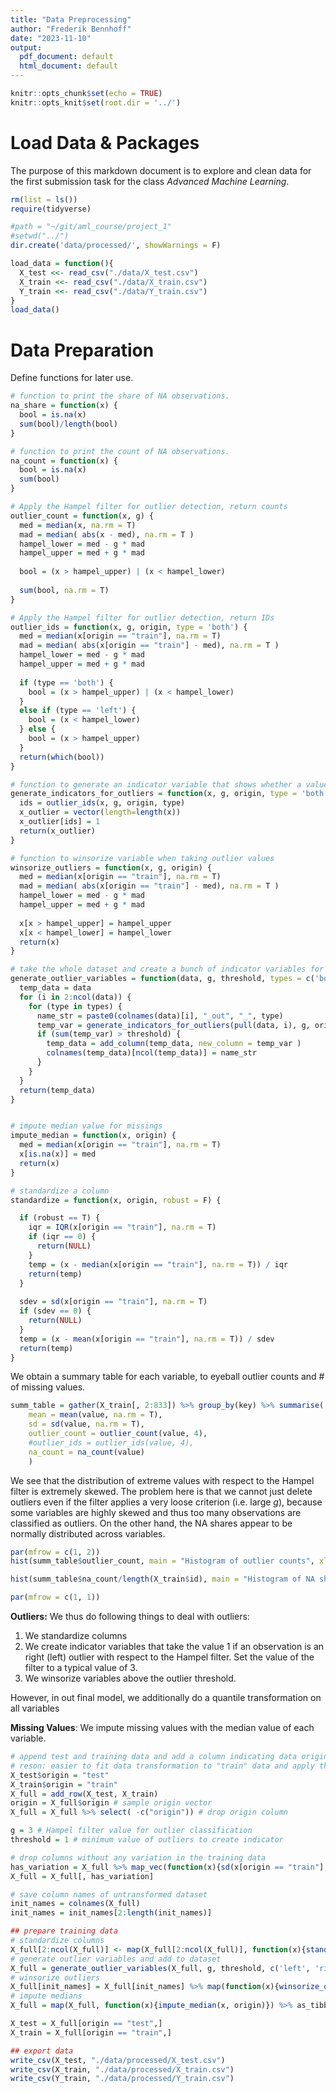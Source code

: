 ```yaml
---
title: "Data Preprocessing"
author: "Frederik Bennhoff"
date: "2023-11-10"
output:
  pdf_document: default
  html_document: default
---
```


```r
knitr::opts_chunk$set(echo = TRUE)
knitr::opts_knit$set(root.dir = '../')
```

# Load Data & Packages

The purpose of this markdown document is to explore and clean data for the first submission task for the class *Advanced Machine Learning*.

```r
rm(list = ls())
require(tidyverse)
```

```r
#path = "~/git/aml_course/project_1"
#setwd("../")
dir.create('data/processed/', showWarnings = F)

load_data = function(){
  X_test <<- read_csv("./data/X_test.csv")
  X_train <<- read_csv("./data/X_train.csv")
  Y_train <<- read_csv("./data/Y_train.csv")  
}
load_data()
```

# Data Preparation

Define functions for later use.

```r
# function to print the share of NA observations.
na_share = function(x) {
  bool = is.na(x)
  sum(bool)/length(bool)
}

# function to print the count of NA observations.
na_count = function(x) {
  bool = is.na(x)
  sum(bool)
}

# Apply the Hampel filter for outlier detection, return counts
outlier_count = function(x, g) {
  med = median(x, na.rm = T)
  mad = median( abs(x - med), na.rm = T )
  hampel_lower = med - g * mad
  hampel_upper = med + g * mad
  
  bool = (x > hampel_upper) | (x < hampel_lower)
  
  sum(bool, na.rm = T)  
}

# Apply the Hampel filter for outlier detection, return IDs
outlier_ids = function(x, g, origin, type = 'both') {
  med = median(x[origin == "train"], na.rm = T)
  mad = median( abs(x[origin == "train"] - med), na.rm = T )
  hampel_lower = med - g * mad
  hampel_upper = med + g * mad
  
  if (type == 'both') {
    bool = (x > hampel_upper) | (x < hampel_lower)
  } 
  else if (type == 'left') {
    bool = (x < hampel_lower)
  } else {
    bool = (x > hampel_upper)
  }
  return(which(bool))
}

# function to generate an indicator variable that shows whether a value is an outlier
generate_indicators_for_outliers = function(x, g, origin, type = 'both') {
  ids = outlier_ids(x, g, origin, type)
  x_outlier = vector(length=length(x))
  x_outlier[ids] = 1
  return(x_outlier)
}

# function to winsorize variable when taking outlier values
winsorize_outliers = function(x, g, origin) {
  med = median(x[origin == "train"], na.rm = T)
  mad = median( abs(x[origin == "train"] - med), na.rm = T )
  hampel_lower = med - g * mad
  hampel_upper = med + g * mad
  
  x[x > hampel_upper] = hampel_upper 
  x[x < hampel_lower] = hampel_lower
  return(x)
}

# take the whole dataset and create a bunch of indicator variables for outliers (if enough outliers)
generate_outlier_variables = function(data, g, threshold, types = c('both'), origin) {
  temp_data = data
  for (i in 2:ncol(data)) {
    for (type in types) {
      name_str = paste0(colnames(data)[i], "_out", "_", type)
      temp_var = generate_indicators_for_outliers(pull(data, i), g, origin, type)
      if (sum(temp_var) > threshold) {
        temp_data = add_column(temp_data, new_column = temp_var )  
        colnames(temp_data)[ncol(temp_data)] = name_str
      }
    }    
  }
  return(temp_data)
}


# impute median value for missings
impute_median = function(x, origin) {
  med = median(x[origin == "train"], na.rm = T)
  x[is.na(x)] = med  
  return(x)
}

# standardize a column
standardize = function(x, origin, robust = F) {

  if (robust == T) {
    iqr = IQR(x[origin == "train"], na.rm = T)
    if (iqr == 0) {
      return(NULL)
    }
    temp = (x - median(x[origin == "train"], na.rm = T)) / iqr
    return(temp)  
  }
  
  sdev = sd(x[origin == "train"], na.rm = T)
  if (sdev == 0) {
    return(NULL)
  }
  temp = (x - mean(x[origin == "train"], na.rm = T)) / sdev
  return(temp)
}
```

We obtain a summary table for each variable, to eyeball outlier counts and \# of missing values.

```r
summ_table = gather(X_train[, 2:833]) %>% group_by(key) %>% summarise(
    mean = mean(value, na.rm = T),
    sd = sd(value, na.rm = T),
    outlier_count = outlier_count(value, 4),
    #outlier_ids = outlier_ids(value, 4),
    na_count = na_count(value)
    )
```

We see that the distribution of extreme values with respect to the Hampel filter is extremely skewed. The problem here is that we cannot just delete outliers even if the filter applies a very loose criterion (i.e. large $g$), because some variables are highly skewed and thus too many observations are classified as outliers. On the other hand, the NA shares appear to be normally distributed across variables.

```r
par(mfrow = c(1, 2))
hist(summ_table$outlier_count, main = "Histogram of outlier counts", xlab = "# outliers in a variable")

hist(summ_table$na_count/length(X_train$id), main = "Histogram of NA shares", xlab = "share NAs in a variable")

par(mfrow = c(1, 1))

```

**Outliers:** We thus do following things to deal with outliers:

1.  We standardize columns
2.  We create indicator variables that take the value 1 if an observation is an right (left) outlier with respect to the Hampel filter. Set the value of the filter to a typical value of 3.
3.  We winsorize variables above the outlier threshold.

However, in out final model, we additionally do a quantile transformation on all variables

**Missing Values**: We impute missing values with the median value of each variable.

```r
# append test and training data and add a column indicating data origin
# reson: easier to fit data transformation to "train" data and apply them to "test" data
X_test$origin = "test"
X_train$origin = "train"
X_full = add_row(X_test, X_train)
origin = X_full$origin # sample origin vector
X_full = X_full %>% select( -c("origin")) # drop origin column

```

```r
g = 3 # Hampel filter value for outlier classification
threshold = 1 # minimum value of outliers to create indicator

# drop columns without any variation in the training data
has_variation = X_full %>% map_vec(function(x){sd(x[origin == "train"], na.rm = T)}) > 0
X_full = X_full[, has_variation]

# save column names of untransformed dataset
init_names = colnames(X_full)
init_names = init_names[2:length(init_names)]

## prepare training data
# standardize columns
X_full[2:ncol(X_full)] <- map(X_full[2:ncol(X_full)], function(x){standardize(x, origin, T)}) %>% as_tibble
# generate outlier variables and add to dataset
X_full = generate_outlier_variables(X_full, g, threshold, c('left', 'right'), origin)
# winsorize outliers
X_full[init_names] = X_full[init_names] %>% map(function(x){winsorize_outliers(x, g, origin)})
# impute medians
X_full = map(X_full, function(x){impute_median(x, origin)}) %>% as_tibble
```

```r
X_test = X_full[origin == "test",]
X_train = X_full[origin == "train",]
```

```r
## export data
write_csv(X_test, "./data/processed/X_test.csv")
write_csv(X_train, "./data/processed/X_train.csv")
write_csv(Y_train, "./data/processed/Y_train.csv")
```
